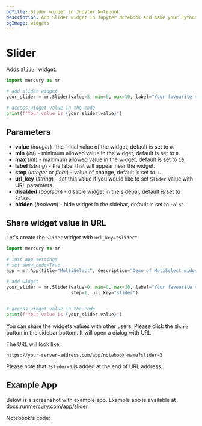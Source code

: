 ```yaml
---
ogTitle: Slider widget in Jupyter Notebook
description: Add Slider widget in Jupyter Notebook and make your Python notebook interactive
ogImage: widgets
---
```



# Slider

Adds `Slider` widget.

```python
import mercury as mr

# add slider widget
your_slider = mr.Slider(value=5, min=0, max=10, label="Your favourite number", step=1)
```
```python
# access widget value in the code
print(f"Your value is {your_slider.value}")
```

<Screenshot src={simpleAppGif} alt="Mercury App with slider widget created in Jupyter Notebook" />


## Parameters

- **value** (_integer_)- the initial value of the widget, default is set to `0`.
- **min** (_int_) - minimum allowed value in the widget, default is set to `0`.
- **max** (_int_) - maximum allowed value in the widget, default is set to `10`.
- **label** (_string_) - the label that will appear near the widget.
- **step** (_integer_ or _float_) - value of change, default is set to `1`. 
- **url_key** (_string_) - set this value if you would like to set `Slider` value with URL paramters.
- **disabled** (_boolean_) - disable widget in the sidebar, default is set to `False`.
- **hidden** (_boolean_) - hide widget in the sidebar, default is set to `False`.

## Share widget value in URL

Let's create the `Slider` widget with `url_key="slider"`:

```python
import mercury as mr
```
```python
# init app settings
# set show_code=True
app = mr.App(title="MultiSelect", description="Demo of MutiSelect widget", show_code=True)
```
```python
# add widget
your_slider = mr.Slider(value=0, min=0, max=10, label="Your favourite number", 
                        step=1, url_key="slider")
    
```
```python
# access widget value in the code
print(f"Your value is {your_slider.value}")
```

You can share the widgets values with other users. Please click the `Share` button in the sidebar bottom. 
It will open a dialog with URL.

The URL will look like:

```
https://your-server-address.com/app/notebook-name?slider=3
```

Please note that `?slider=3` is added at the end of URL address.

## Example App

Below is a screenshot with example app. Example app is available at [docs.runmercury.com/app/slider](https://docs.runmercury.com/app/slider).

<Screenshot src={exampleAppGif} alt="App with slider widget" />

Notebook's code:
<Screenshot src={exampleNotebookPng} alt="Notebook with Mercury slider widget" />


